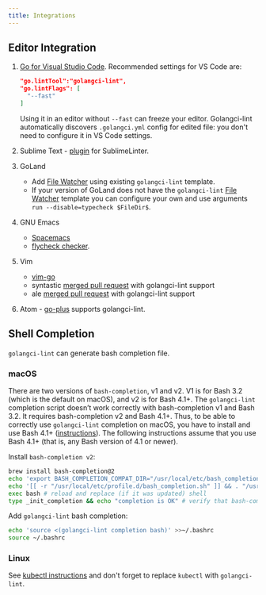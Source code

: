 ```yaml
---
title: Integrations
---
```


## Editor Integration

1. [Go for Visual Studio Code](https://marketplace.visualstudio.com/items?itemName=ms-vscode.Go).
   Recommended settings for VS Code are:

   ```json
   "go.lintTool":"golangci-lint",
   "go.lintFlags": [
     "--fast"
   ]
   ```

   Using it in an editor without `--fast` can freeze your editor.
   Golangci-lint automatically discovers `.golangci.yml` config for edited file: you don't need to configure it in VS Code settings.

2. Sublime Text - [plugin](https://github.com/alecthomas/SublimeLinter-contrib-golang-cilint) for SublimeLinter.
3. GoLand
   - Add [File Watcher](https://www.jetbrains.com/help/go/settings-tools-file-watchers.html) using existing `golangci-lint` template.
   - If your version of GoLand does not have the `golangci-lint` [File Watcher](https://www.jetbrains.com/help/go/settings-tools-file-watchers.html) template you can configure your own and use arguments `run --disable=typecheck $FileDir$`.
4. GNU Emacs
   - [Spacemacs](https://github.com/syl20bnr/spacemacs/blob/develop/layers/+lang/go/README.org#pre-requisites)
   - [flycheck checker](https://github.com/weijiangan/flycheck-golangci-lint).
5. Vim
   - [vim-go](https://github.com/fatih/vim-go)
   - syntastic [merged pull request](https://github.com/vim-syntastic/syntastic/pull/2190) with golangci-lint support
   - ale [merged pull request](https://github.com/w0rp/ale/pull/1890) with golangci-lint support
6. Atom - [go-plus](https://atom.io/packages/go-plus) supports golangci-lint.

## Shell Completion

`golangci-lint` can generate bash completion file.

### macOS

There are two versions of `bash-completion`, v1 and v2. V1 is for Bash 3.2 (which is the default on macOS), and v2 is for Bash 4.1+. The `golangci-lint` completion script doesn’t work correctly with bash-completion v1 and Bash 3.2. It requires bash-completion v2 and Bash 4.1+. Thus, to be able to correctly use `golangci-lint` completion on macOS, you have to install and use Bash 4.1+ ([instructions](https://itnext.io/upgrading-bash-on-macos-7138bd1066ba)). The following instructions assume that you use Bash 4.1+ (that is, any Bash version of 4.1 or newer).

Install `bash-completion v2`:

```bash
brew install bash-completion@2
echo 'export BASH_COMPLETION_COMPAT_DIR="/usr/local/etc/bash_completion.d"' >>~/.bashrc
echo '[[ -r "/usr/local/etc/profile.d/bash_completion.sh" ]] && . "/usr/local/etc/profile.d/bash_completion.sh"' >>~/.bashrc
exec bash # reload and replace (if it was updated) shell
type _init_completion && echo "completion is OK" # verify that bash-completion v2 is correctly installed
```

Add `golangci-lint` bash completion:

```bash
echo 'source <(golangci-lint completion bash)' >>~/.bashrc
source ~/.bashrc
```

### Linux

See [kubectl instructions](https://kubernetes.io/docs/tasks/tools/install-kubectl/#enabling-shell-autocompletion) and don't forget to replace `kubectl` with `golangci-lint`.

